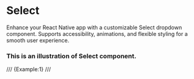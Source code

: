 # Select

Enhance your React Native app with a customizable Select dropdown component. Supports accessibility, animations, and flexible styling for a smooth user experience.


### This is an illustration of Select component.
/// {Example:1} ///